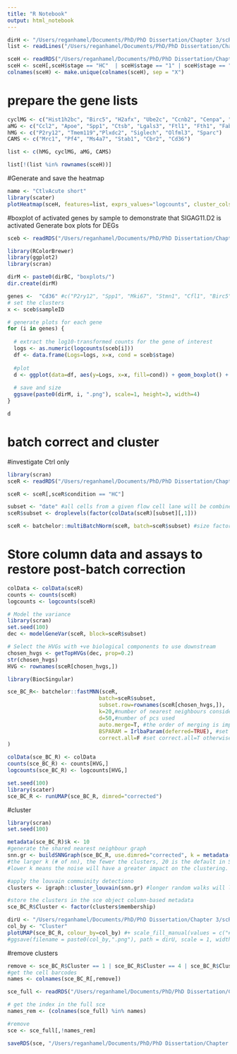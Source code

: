 ```yaml
---
title: "R Notebook"
output: html_notebook
---
```


```r
dirH <- "/Users/reganhamel/Documents/PhD/PhD Dissertation/Chapter 3/scRNAseq/BC/HC DEGs/"
list <- readLines("/Users/reganhamel/Documents/PhD/PhD Dissertation/Chapter 3/scRNAseq/BC/HC DEGs/HC(D10) vs D1-2/SCI-179 genes.txt")

sceH <- readRDS("/Users/reganhamel/Documents/PhD/PhD Dissertation/Chapter 3/scRNAseq/BC/sce_UMAP_noBC.RDS")
sceH <- sceH[,sceH$stage == "HC"  | sceH$stage == "1" | sceH$stage == "2"]
colnames(sceH) <- make.unique(colnames(sceH), sep = "X")
```

# prepare the gene lists
```r
cyclMG <- c("Hist1h2bc", "Birc5", "H2afx", "Ube2c", "Ccnb2", "Cenpa", "Stmn1")
aMG <- c("Ccl2", "Apoe", "Spp1", "Ctsb", "Lgals3", "Ftl1", "Fth1", "Fabp5", "Lyz2", "Mif", "Ms4a6c", "Ccl4")
hMG <- c("P2ry12", "Tmem119","Plxdc2", "Siglech", "Olfml3", "Sparc")
CAMS <- c("Mrc1", "Pf4", "Ms4a7", "Stab1", "Cbr2", "Cd36")

list <- c(hMG, cyclMG, aMG, CAMS)

list[!(list %in% rownames(sceH))]

```


#Generate and save the heatmap
```r
name <- "CtlvAcute short"
library(scater)
plotHeatmap(sceH, features=list, exprs_values="logcounts", cluster_cols=F, cluster_rows=F, columns=order(sceH$sampleID), colour_columns_by=c("sampleID", "stage"), file=paste0(dirH, name,".png"), fontsize=5, show_rownames=T, center=T, symmetric=F, scale="column", cellheight=5, cellwidth=0.035)

```
#boxplot of activated genes by sample to demonstrate that SIGAG11.D2 is activated
Generate box plots for DEGs
```r
sceb <- readRDS("/Users/reganhamel/Documents/PhD/PhD Dissertation/Chapter 3/scRNAseq/BC/sce_UMAP_noBC.RDS")
```

```r
library(RColorBrewer)
library(ggplot2)
library(scran)

dirM <- paste0(dirBC, "boxplots/")
dir.create(dirM)

genes <-  "Cd36" #c("P2ry12", "Spp1", "Mki67", "Stmn1", "Cfl1", "Birc5")
# set the clusters
x <- sceb$sampleID

# generate plots for each gene
for (i in genes) {
  
  # extract the log10-transformed counts for the gene of interest
  logs <- as.numeric(logcounts(sceb[i]))
  df <- data.frame(Logs=logs, x=x, cond = sceb$stage)
  
  #plot
  d <- ggplot(data=df, aes(y=Logs, x=x, fill=cond)) + geom_boxplot() + ggtitle(i) + theme(plot.title=element_text(hjust=0.5), axis.text.x=element_text(angle=45, hjust=1)) + ylab("logcounts") + scale_fill_manual(values=c("lightblue", brewer.pal(11,"RdYlGn"),"#003319","black", "grey50", "grey50"))  + xlab("Cluster") 
  
  # save and size
  ggsave(paste0(dirM, i, ".png"), scale=1, height=3, width=4)
}

d
```


# batch correct and cluster
#investigate Ctrl only
```r
library(scran)
sceR <- readRDS("/Users/reganhamel/Documents/PhD/PhD Dissertation/Chapter 3/scRNAseq/sce.RDS")

sceR <- sceR[,sceR$condition == "HC"]

subset <- "date" #all cells from a given flow cell lane will be combined into a single sce and will be batch corrected only to cells from other flow cell lanes
sceR$subset <- droplevels(factor(colData(sceR)[subset][,1]))
```

```r
sceR <- batchelor::multiBatchNorm(sceR, batch=sceR$subset) #size factors are stored in sce

```

# Store column data and assays to restore post-batch correction 
```r
colData <- colData(sceR)
counts <- counts(sceR)
logcounts <- logcounts(sceR)

# Model the variance
library(scran)
set.seed(100)
dec <- modelGeneVar(sceR, block=sceR$subset)

# Select the HVGs with +ve biological components to use downstream
chosen_hvgs <- getTopHVGs(dec, prop=0.2)
str(chosen_hvgs)
HVG <- rownames(sceR[chosen_hvgs,])

library(BiocSingular)

sce_BC_R<- batchelor::fastMNN(sceR,
                             batch=sceR$subset,
                             subset.row=rownames(sceR[chosen_hvgs,]),
                             k=20,#number of nearest neighbours considered 
                             d=50,#number of pcs used 
                             auto.merge=T, #the order of merging is important. Set to auto or order by most heterogeneity, if known
                             BSPARAM = IrlbaParam(deferred=TRUE), #set parallelization
                             correct.all=F #set correct.all=T otherwise it only corrects chosen.hvg values
)

colData(sce_BC_R) <- colData
counts(sce_BC_R) <- counts[HVG,]
logcounts(sce_BC_R) <- logcounts[HVG,]

set.seed(100)
library(scater)
sce_BC_R <- runUMAP(sce_BC_R, dimred="corrected")
```

#cluster
```r
library(scran)
set.seed(100)

metadata(sce_BC_R)$k <- 10
#generate the shared nearest neighbour graph
snn.gr <- buildSNNGraph(sce_BC_R, use.dimred="corrected", k = metadata(sce_BC_R)$k) #k ranges from 5-100
#the larger k (# of nn), the fewer the clusters, 20 is the default in Seurat, 10 in scran
#lower k means the noise will have a greater impact on the clustering. Larger values are computationally expensive (k=20 takes 2 mins, k=30 takes 10)

#apply the louvain commuinity detectiono
clusters <- igraph::cluster_louvain(snn.gr) #longer random walks will lead to fewer communities

#store the clusters in the sce object column-based metadata
sce_BC_R$Cluster <- factor(clusters$membership)
```

```r
dirU <- "/Users/reganhamel/Documents/PhD/PhD Dissertation/Chapter 3/scRNAseq/BC/HC DEGs/"
col_by <- "Cluster"
plotUMAP(sce_BC_R, colour_by=col_by) #+ scale_fill_manual(values = c("#ABD9E9", "#542788"), aesthetics = "fill")
#ggsave(filename = paste0(col_by,".png"), path = dirU, scale = 1, width = 8, height = 8,  dpi = 300, limitsize = TRUE)
```

#remove clusters
```r
remove <- sce_BC_R$Cluster == 1 | sce_BC_R$Cluster == 4 | sce_BC_R$Cluster == 5 | sce_BC_R$Cluster == 6 | sce_BC_R$Cluster == 7
#get the cell barcodes
names <- colnames(sce_BC_R[,remove])

sce_full <- readRDS("/Users/reganhamel/Documents/PhD/PhD Dissertation/Chapter 3/scRNAseq/BC/sce_UMAP_noBC.RDS")

# get the index in the full sce
names_rem <- (colnames(sce_full) %in% names)

#remove
sce <- sce_full[,!names_rem]

saveRDS(sce, "/Users/reganhamel/Documents/PhD/PhD Dissertation/Chapter 3/scRNAseq/BC/sce_UMAP_noBC_Ctrl_filt.RDS")
```

